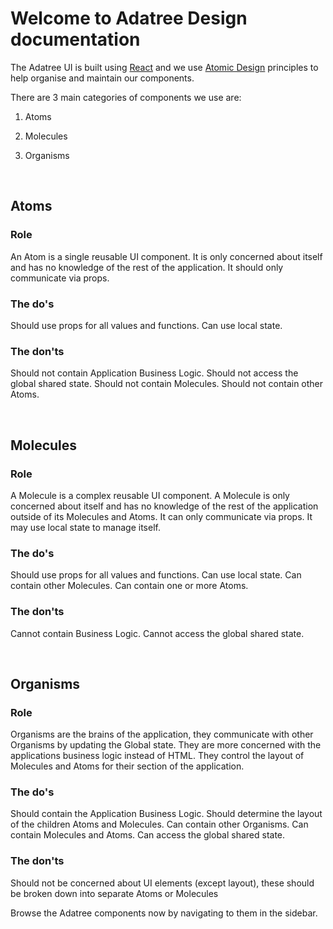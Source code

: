 
<Meta title="Introduction" />

<style>{`
  .pt {
    padding-top: 16px;
  }
  .pb {
    padding-bottom: 16px;
  }
  .pl {
    padding-left: 16px;
  }
  .pr {
    padding-right: 16px;
  }
`}</style>

# Welcome to Adatree Design documentation

The Adatree UI is built using [React](https://reactjs.org/) and we use [Atomic Design](https://bradfrost.com/blog/post/atomic-web-design/) principles to help organise and maintain our components.

There are 3 main categories of components we use are:

1. Atoms

2. Molecules

3. Organisms

<br />

## Atoms

<div class="pt pl">

### Role

An Atom is a single reusable UI component. It is only concerned about itself and has no knowledge of the rest of the application. It should only communicate via props.

### The do's

Should use props for all values and functions.
Can use local state.

### The don'ts

Should not contain Application Business Logic.
Should not access the global shared state.
Should not contain Molecules.
Should not contain other Atoms.

</div>

<br />

## Molecules

<div class="pt pl">

### Role

A Molecule is a complex reusable UI component. A Molecule is only concerned about itself and has no knowledge of the rest of the application outside of its Molecules and Atoms. It can only communicate via props. It may use local state to manage itself.

### The do's

Should use props for all values and functions.
Can use local state.
Can contain other Molecules.
Can contain one or more Atoms.

### The don'ts

Cannot contain Business Logic.
Cannot access the global shared state.

</div>

<br />

## Organisms

<div class="pt pl">

### Role

Organisms are the brains of the application, they communicate with other Organisms by updating the Global state. They are more concerned with the applications business logic instead of HTML. They control the layout of Molecules and Atoms for their section of the application.

### The do's

Should contain the Application Business Logic.
Should determine the layout of the children Atoms and Molecules.
Can contain other Organisms.
Can contain Molecules and Atoms.
Can access the global shared state.

### The don'ts

Should not be concerned about UI elements (except layout), these should be broken down into separate Atoms or Molecules

Browse the Adatree components now by navigating to them in the sidebar.

</div>
